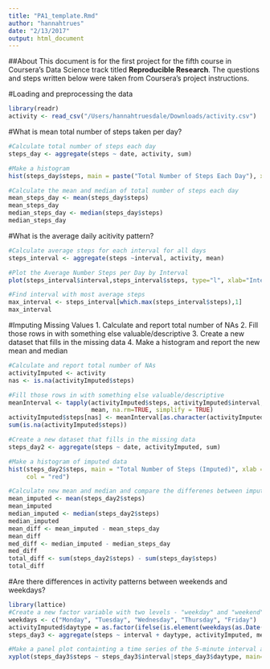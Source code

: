 ```yaml
---
title: "PA1_template.Rmd"
author: "hannahtrues"
date: "2/13/2017"
output: html_document
---
```


##About
This document is for the first project for the fifth course in Coursera's Data Science track titled **Reproducible Research**. The questions and steps written below were taken from Coursera's project instructions.

#Loading and preprocessing the data
```r
library(readr)
activity <- read_csv("/Users/hannahtruesdale/Downloads/activity.csv")
```

#What is mean total number of steps taken per day?
```r
#Calculate total number of steps each day
steps_day <- aggregate(steps ~ date, activity, sum)

#Make a histogram
hist(steps_day$steps, main = paste("Total Number of Steps Each Day"), xlab = "Number of Steps", col = "blue")

#Calculate the mean and median of total number of steps each day
mean_steps_day <- mean(steps_day$steps)
mean_steps_day
median_steps_day <- median(steps_day$steps)
median_steps_day
```

#What is the average daily acitivity pattern?
```r
#Calculate average steps for each interval for all days
steps_interval <- aggregate(steps ~interval, activity, mean)

#Plot the Average Number Steps per Day by Interval
plot(steps_interval$interval,steps_interval$steps, type="l", xlab="Interval", ylab="Number of Steps",main="Average Number of Steps Per Day by Interval")

#Find interval with most average steps
max_interval <- steps_interval[which.max(steps_interval$steps),1]
max_interval
```

#Imputing Missing Values
1. Calculate and report total number of NAs
2. Fill those rows in with something else valuable/descriptive
3. Create a new dataset that fills in the missing data
4. Make a histogram and report the new mean and median
```r
#Calculate and report total number of NAs
activityImputed <- activity
nas <- is.na(activityImputed$steps)

#Fill those rows in with something else valuable/descriptive
meanInterval <- tapply(activityImputed$steps, activityImputed$interval, 
                       mean, na.rm=TRUE, simplify = TRUE)
activityImputed$steps[nas] <- meanInterval[as.character(activityImputed$interval[nas])]
sum(is.na(activityImputed$steps))

#Create a new dataset that fills in the missing data
steps_day2 <- aggregate(steps ~ date, activityImputed, sum)

#Make a histogram of imputed data
hist(steps_day2$steps, main = "Total Number of Steps (Imputed)", xlab = "Number of Steps",
     col = "red")

#Calculate new mean and median and compare the differenes between imputed vs. non-imputed
mean_imputed <- mean(steps_day2$steps)
mean_imputed
median_imputed <- median(steps_day2$steps)
median_imputed
mean_diff <- mean_imputed - mean_steps_day
mean_diff
med_diff <- median_imputed - median_steps_day
med_diff
total_diff <- sum(steps_day2$steps) - sum(steps_day$steps)
total_diff
```

#Are there differences in activity patterns between weekends and weekdays?
```r
library(lattice)
#Create a new factor variable with two levels - "weekday" and "weekend".
weekdays <- c("Monday", "Tuesday", "Wednesday", "Thursday", "Friday")
activityImputed$daytype = as.factor(ifelse(is.element(weekdays(as.Date(activityImputed$date)),weekdays), "Weekday", "Weekend"))
steps_day3 <- aggregate(steps ~ interval + daytype, activityImputed, mean)

#Make a panel plot containting a time series of the 5-minute interval and the average number of steps taken, averaged accross all weekday days or weekend days
xyplot(steps_day3$steps ~ steps_day3$interval|steps_day3$daytype, main="Average Steps per Day by Interval",xlab="Interval", ylab="Steps",layout=c(1,2), type="l")
```



